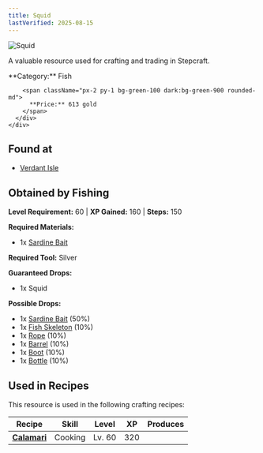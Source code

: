 ```yaml
---
title: Squid
lastVerified: 2025-08-15
---
```


<div className="flex items-start gap-6 mb-8">
  <div className="flex-shrink-0">
    <img src="/assets/resources/fishing/squid.png" alt="Squid" className="w-24 h-24 border rounded-lg" />
  </div>
  <div className="flex-1">
    <div className="space-y-2">
      <p className="text-lg text-muted-foreground">A valuable resource used for crafting and trading in Stepcraft.</p>
      <div className="flex flex-wrap gap-4 text-sm">
        <span className="px-2 py-1 bg-blue-100 dark:bg-blue-900 rounded-md">
          **Category:** Fish
        </span>
        
        <span className="px-2 py-1 bg-green-100 dark:bg-green-900 rounded-md">
          **Price:** 613 gold
        </span>
      </div>
    </div>
  </div>
</div>



## Found at

- [Verdant Isle](/docs/map/individual/verdant_isle)

## Obtained by Fishing

**Level Requirement:** 60 | **XP Gained:** 160 | **Steps:** 150

**Required Materials:**
- 1x [Sardine Bait](/docs/resources/individual/sardine_bait)

**Required Tool:** Silver

**Guaranteed Drops:**
- 1x Squid

**Possible Drops:**
- 1x [Sardine Bait](/docs/resources/individual/sardine_bait) (50%)
- 1x [Fish Skeleton](/docs/resources/individual/fish_skeleton) (10%)
- 1x [Rope](/docs/resources/individual/rope) (10%)
- 1x [Barrel](/docs/resources/individual/barrel) (10%)
- 1x [Boot](/docs/resources/individual/boot) (10%)
- 1x [Bottle](/docs/resources/individual/bottle) (10%)

## Used in Recipes

This resource is used in the following crafting recipes:

| Recipe | Skill | Level | XP | Produces |
|--------|-------|-------|----|---------:|
| **[Calamari](/docs/items/individual/calamari)** | Cooking | Lv. 60 | 320 |  |
